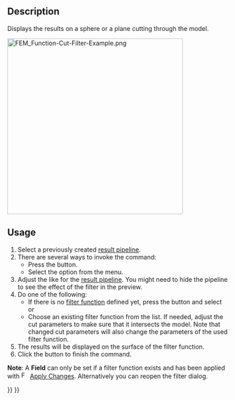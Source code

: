 <languages/>
<translate>

<!--T:4-->
{{Docnav
|[[FEM_PostFilterClipScalar|Scalar clip filter]]
|[[FEM_PostFilterClipRegion|Region clip filter]]
|[[FEM_Workbench|FEM]]
|IconL=FEM_PostFilterClipScalar.svg
|IconR=FEM_PostFilterClipRegion.svg
|IconC=Workbench_FEM.svg
}}

<!--T:1-->
{{GuiCommand
|Name=FEM PostFilterCutFunction
|MenuLocation=Results → Function cut filter
|Workbenches=[[FEM_Workbench|FEM]]
|SeeAlso=[[FEM_PostPipelineFromResult|FEM Result pipeline]], [[FEM_PostCreateFunctions|FEM Filter functions]], [[FEM_tutorial|FEM tutorial]]
}}

==Description== <!--T:6-->

<!--T:2-->
Displays the results on a sphere or a plane cutting through the model.

</translate>
[[File:FEM_Function-Cut-Filter-Example.png|400px]]
<translate>

<!--T:8-->
{{Caption|A function cut filter with a sphere as cut function.</br>
The original pipeline is the semi-transparent object.}}

==Usage== <!--T:7-->

<!--T:3-->
# Select a previously created [[FEM_PostPipelineFromResult|result pipeline]].
# There are several ways to invoke the command:
#* Press the {{Button|[[Image:FEM_PostFilterCutFunction.svg|16px]] [[FEM_PostFilterCutFunction|Function cut filter]]}} button.
#* Select the {{MenuCommand|Results → [[Image:FEM_PostFilterCutFunction.svg|16px]] Function cut filter}} option from the menu.
# Adjust the {{MenuCommand|Result display options}} like for the [[FEM_PostPipelineFromResult|result pipeline]]. You might need to hide the pipeline to see the effect of the filter in the preview.
# Do one of the following:
#* If there is no [[FEM_PostCreateFunctions|filter function]] defined yet, press the {{Button|[[Image:List-add.svg|16px]] Create}} button and select {{MenuCommand|[[Image:FEM_PostCreateFunctionPlane.svg|16px]] Plane}} or {{MenuCommand|[[Image:FEM_PostCreateFunctionSphere.svg|16px]] Sphere}}
#* Choose an existing filter function from the list. If needed, adjust the cut parameters to make sure that it intersects the model. Note that changed cut parameters will also change the parameters of the used filter function.
# The results will be displayed on the surface of the filter function.
# Click the {{Button|OK}} button to finish the command.

<!--T:9-->
'''Note''': A '''Field''' can only be set if a filter function exists and has been applied with  [[Image:FEM_PostApplyChanges.svg|16px]] [[FEM_PostApplyChanges|Apply Changes]]. Alternatively you can reopen the filter dialog.


<!--T:5-->
{{Docnav
|[[FEM_PostFilterClipScalar|Scalar clip filter]]
|[[FEM_PostFilterClipRegion|Region clip filter]]
|[[FEM_Workbench|FEM]]
|IconL=FEM_PostFilterClipScalar.svg
|IconR=FEM_PostFilterClipRegion.svg
|IconC=Workbench_FEM.svg
}}

</translate>
{{FEM Tools navi{{#translation:}}}}
{{Userdocnavi{{#translation:}}}}
